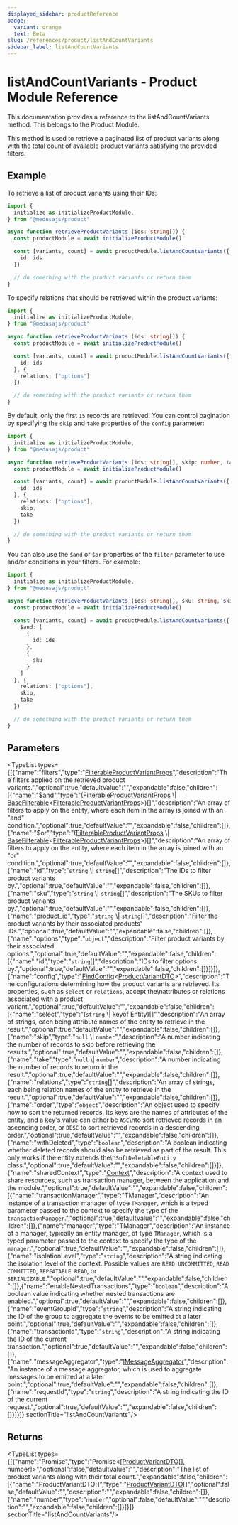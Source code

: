 ```yaml
---
displayed_sidebar: productReference
badge:
  variant: orange
  text: Beta
slug: /references/product/listAndCountVariants
sidebar_label: listAndCountVariants
---
```



# listAndCountVariants - Product Module Reference

This documentation provides a reference to the listAndCountVariants method. This belongs to the Product Module.

This method is used to retrieve a paginated list of product variants along with the total count of available product variants satisfying the provided filters.

## Example

To retrieve a list of product variants using their IDs:

```ts
import {
  initialize as initializeProductModule,
} from "@medusajs/product"

async function retrieveProductVariants (ids: string[]) {
  const productModule = await initializeProductModule()

  const [variants, count] = await productModule.listAndCountVariants({
    id: ids
  })

  // do something with the product variants or return them
}
```

To specify relations that should be retrieved within the product variants:

```ts
import {
  initialize as initializeProductModule,
} from "@medusajs/product"

async function retrieveProductVariants (ids: string[]) {
  const productModule = await initializeProductModule()

  const [variants, count] = await productModule.listAndCountVariants({
    id: ids
  }, {
    relations: ["options"]
  })

  // do something with the product variants or return them
}
```

By default, only the first `15` records are retrieved. You can control pagination by specifying the `skip` and `take` properties of the `config` parameter:

```ts
import {
  initialize as initializeProductModule,
} from "@medusajs/product"

async function retrieveProductVariants (ids: string[], skip: number, take: number) {
  const productModule = await initializeProductModule()

  const [variants, count] = await productModule.listAndCountVariants({
    id: ids
  }, {
    relations: ["options"],
    skip,
    take
  })

  // do something with the product variants or return them
}
```

You can also use the `$and` or `$or` properties of the `filter` parameter to use and/or conditions in your filters. For example:

```ts
import {
  initialize as initializeProductModule,
} from "@medusajs/product"

async function retrieveProductVariants (ids: string[], sku: string, skip: number, take: number) {
  const productModule = await initializeProductModule()

  const [variants, count] = await productModule.listAndCountVariants({
    $and: [
      {
        id: ids
      },
      {
        sku
      }
    ]
  }, {
    relations: ["options"],
    skip,
    take
  })

  // do something with the product variants or return them
}
```

## Parameters

<TypeList types={[{"name":"filters","type":"[FilterableProductVariantProps](../../interfaces/product.FilterableProductVariantProps.mdx)","description":"The filters applied on the retrieved product variants.","optional":true,"defaultValue":"","expandable":false,"children":[{"name":"$and","type":"([FilterableProductVariantProps](../../interfaces/product.FilterableProductVariantProps.mdx) \\| [BaseFilterable](../../interfaces/product.BaseFilterable.mdx)&#60;[FilterableProductVariantProps](../../interfaces/product.FilterableProductVariantProps.mdx)&#62;)[]","description":"An array of filters to apply on the entity, where each item in the array is joined with an \"and\" condition.","optional":true,"defaultValue":"","expandable":false,"children":[]},{"name":"$or","type":"([FilterableProductVariantProps](../../interfaces/product.FilterableProductVariantProps.mdx) \\| [BaseFilterable](../../interfaces/product.BaseFilterable.mdx)&#60;[FilterableProductVariantProps](../../interfaces/product.FilterableProductVariantProps.mdx)&#62;)[]","description":"An array of filters to apply on the entity, where each item in the array is joined with an \"or\" condition.","optional":true,"defaultValue":"","expandable":false,"children":[]},{"name":"id","type":"`string` \\| `string`[]","description":"The IDs to filter product variants by.","optional":true,"defaultValue":"","expandable":false,"children":[]},{"name":"sku","type":"`string` \\| `string`[]","description":"The SKUs to filter product variants by.","optional":true,"defaultValue":"","expandable":false,"children":[]},{"name":"product_id","type":"`string` \\| `string`[]","description":"Filter the product variants by their associated products' IDs.","optional":true,"defaultValue":"","expandable":false,"children":[]},{"name":"options","type":"`object`","description":"Filter product variants by their associated options.","optional":true,"defaultValue":"","expandable":false,"children":[{"name":"id","type":"`string`[]","description":"IDs to filter options by.","optional":true,"defaultValue":"","expandable":false,"children":[]}]}]},{"name":"config","type":"[FindConfig](../../interfaces/product.FindConfig.mdx)&#60;[ProductVariantDTO](../../interfaces/product.ProductVariantDTO.mdx)&#62;","description":"The configurations determining how the product variants are retrieved. Its properties, such as `select` or `relations`, accept the\nattributes or relations associated with a product variant.","optional":true,"defaultValue":"","expandable":false,"children":[{"name":"select","type":"(`string` \\| keyof Entity)[]","description":"An array of strings, each being attribute names of the entity to retrieve in the result.","optional":true,"defaultValue":"","expandable":false,"children":[]},{"name":"skip","type":"`null` \\| `number`","description":"A number indicating the number of records to skip before retrieving the results.","optional":true,"defaultValue":"","expandable":false,"children":[]},{"name":"take","type":"`null` \\| `number`","description":"A number indicating the number of records to return in the result.","optional":true,"defaultValue":"","expandable":false,"children":[]},{"name":"relations","type":"`string`[]","description":"An array of strings, each being relation names of the entity to retrieve in the result.","optional":true,"defaultValue":"","expandable":false,"children":[]},{"name":"order","type":"`object`","description":"An object used to specify how to sort the returned records. Its keys are the names of attributes of the entity, and a key's value can either be `ASC`\nto sort retrieved records in an ascending order, or `DESC` to sort retrieved records in a descending order.","optional":true,"defaultValue":"","expandable":false,"children":[]},{"name":"withDeleted","type":"`boolean`","description":"A boolean indicating whether deleted records should also be retrieved as part of the result. This only works if the entity extends the\n`SoftDeletableEntity` class.","optional":true,"defaultValue":"","expandable":false,"children":[]}]},{"name":"sharedContext","type":"[Context](../../interfaces/product.Context.mdx)","description":"A context used to share resources, such as transaction manager, between the application and the module.","optional":true,"defaultValue":"","expandable":false,"children":[{"name":"transactionManager","type":"TManager","description":"An instance of a transaction manager of type `TManager`, which is a typed parameter passed to the context to specify the type of the `transactionManager`.","optional":true,"defaultValue":"","expandable":false,"children":[]},{"name":"manager","type":"TManager","description":"An instance of a manager, typically an entity manager, of type `TManager`, which is a typed parameter passed to the context to specify the type of the `manager`.","optional":true,"defaultValue":"","expandable":false,"children":[]},{"name":"isolationLevel","type":"`string`","description":"A string indicating the isolation level of the context. Possible values are `READ UNCOMMITTED`, `READ COMMITTED`, `REPEATABLE READ`, or `SERIALIZABLE`.","optional":true,"defaultValue":"","expandable":false,"children":[]},{"name":"enableNestedTransactions","type":"`boolean`","description":"A boolean value indicating whether nested transactions are enabled.","optional":true,"defaultValue":"","expandable":false,"children":[]},{"name":"eventGroupId","type":"`string`","description":"A string indicating the ID of the group to aggregate the events to be emitted at a later point.","optional":true,"defaultValue":"","expandable":false,"children":[]},{"name":"transactionId","type":"`string`","description":"A string indicating the ID of the current transaction.","optional":true,"defaultValue":"","expandable":false,"children":[]},{"name":"messageAggregator","type":"[IMessageAggregator](../../interfaces/product.IMessageAggregator.mdx)","description":"An instance of a message aggregator, which is used to aggregate messages to be emitted at a later point.","optional":true,"defaultValue":"","expandable":false,"children":[]},{"name":"requestId","type":"`string`","description":"A string indicating the ID of the current request.","optional":true,"defaultValue":"","expandable":false,"children":[]}]}]}  sectionTitle="listAndCountVariants"/>

## Returns

<TypeList types={[{"name":"Promise","type":"Promise&#60;[[ProductVariantDTO](../../interfaces/product.ProductVariantDTO.mdx)[], number]&#62;","optional":false,"defaultValue":"","description":"The list of product variants along with their total count.","expandable":false,"children":[{"name":"ProductVariantDTO[]","type":"[ProductVariantDTO](../../interfaces/product.ProductVariantDTO.mdx)[]","optional":false,"defaultValue":"","description":"","expandable":false,"children":[]},{"name":"number","type":"`number`","optional":false,"defaultValue":"","description":"","expandable":false,"children":[]}]}]}  sectionTitle="listAndCountVariants"/>

